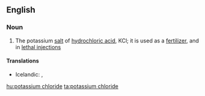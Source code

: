 ==English==

===Noun===
{{wikipedia}}
{{en-noun|head=[[potassium]] [[chloride]]|-}}

# {{context|inorganic compound}} The potassium [[salt]] of [[hydrochloric acid]], KCl; it is used as a [[fertilizer]], and in [[lethal injection]]s

====Translations====
{{trans-top|the salt KCl}}
* Icelandic: {{t-|is|kalíumklóríð|n}}, {{t-|is|kalínklóríð|n}}
{{trans-mid}}
{{trans-bottom}}

[[hu:potassium chloride]]
[[ta:potassium chloride]]